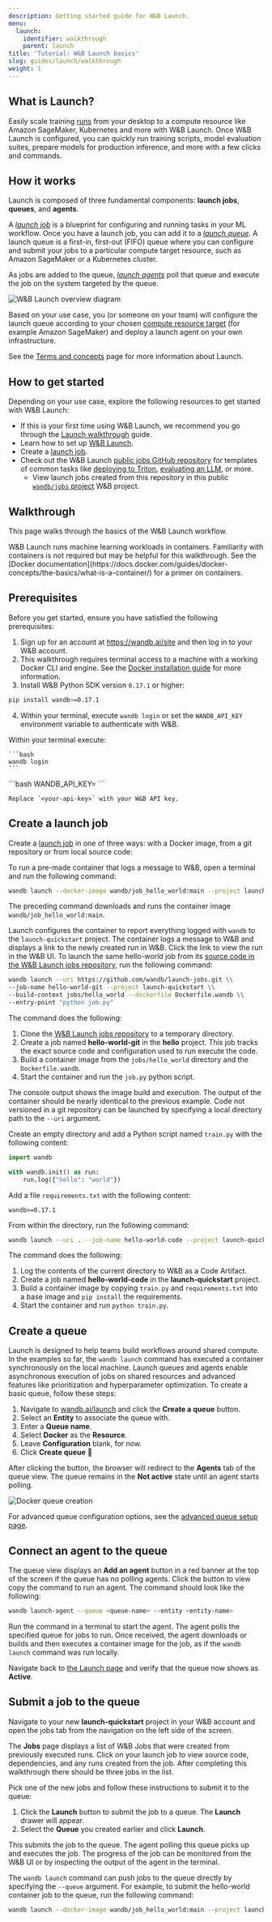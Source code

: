 ```yaml
---
description: Getting started guide for W&B Launch.
menu:
  launch:
    identifier: walkthrough
    parent: launch
title: 'Tutorial: W&B Launch basics'
slug: guides/launch/walkthrough
weight: 1
---
```

## What is Launch? 

<Card title="Try in Colab" href="https://colab.research.google.com/drive/1wX0OSVxZJDHRsZaOaOEDx-lLUrO1hHgP" icon="python"/>

Easily scale training [runs](/guides/runs/) from your desktop to a compute resource like Amazon SageMaker, Kubernetes and more with W&B Launch. Once W&B Launch is configured, you can quickly run training scripts, model evaluation suites, prepare models for production inference, and more with a few clicks and commands. 

## How it works

Launch is composed of three fundamental components: **launch jobs**, **queues**, and **agents**.

A [*launch job*](./launch-terminology.md#launch-job) is a blueprint for configuring and running tasks in your ML workflow. Once you have a launch job, you can add it to a [*launch queue*](./launch-terminology.md#launch-queue). A launch queue is a first-in, first-out (FIFO) queue where you can configure and submit your jobs to a particular compute target resource, such as Amazon SageMaker or a Kubernetes cluster. 

As jobs are added to the queue, [*launch agents*](./launch-terminology.md#launch-agent) poll that queue and execute the job on the system targeted by the queue.

<Frame>
    <img src="/images/launch/launch_overview.png" alt="W&B Launch overview diagram"  />
</Frame>

Based on your use case, you (or someone on your team) will configure the launch queue according to your chosen [compute resource target](./launch-terminology.md#target-resources) (for example Amazon SageMaker) and deploy a launch agent on your own infrastructure. 

See the [Terms and concepts](./launch-terminology) page for more information about Launch.

## How to get started

Depending on your use case, explore the following resources to get started with W&B Launch:

* If this is your first time using W&B Launch, we recommend you go through the [Launch walkthrough](#walkthrough) guide.
* Learn how to set up [W&B Launch](/launch/set-up-launch/).
* Create a [launch job](/guides/launch/launch-terminology/#launch-job).
* Check out the W&B Launch [public jobs GitHub repository](https://github.com/wandb/launch-jobs) for templates of common tasks like [deploying to Triton](https://github.com/wandb/launch-jobs/tree/main/jobs/deploy_to_nvidia_triton), [evaluating an LLM](https://github.com/wandb/launch-jobs/tree/main/jobs/openai_evals), or more.
    * View launch jobs created from this repository in this public [`wandb/jobs` project](https://wandb.ai/wandb/jobs/jobs) W&B project.

## Walkthrough

This page walks through the basics of the W&B Launch workflow.

<Note>
W&B Launch runs machine learning workloads in containers. Familiarity with containers is not required but may be helpful for this walkthrough. See the [Docker documentation](https://docs.docker.com/guides/docker-concepts/the-basics/what-is-a-container/) for a primer on containers.
</Note>

## Prerequisites

Before you get started, ensure you have satisfied the following prerequisites:

1. Sign up for an account at https://wandb.ai/site and then log in to your W&B account. 
2. This walkthrough requires terminal access to a machine with a working Docker CLI and engine. See the [Docker installation guide](https://docs.docker.com/engine/install/) for more information. 
3. Install W&B Python SDK version `0.17.1` or higher:
```bash
pip install wandb>=0.17.1
```
4. Within your terminal, execute `wandb login` or set the `WANDB_API_KEY` environment variable to authenticate with W&B.

<Tabs>
<Tab title="Tab">
Within your terminal execute:
    
    ```bash
    wandb login
    ```
</Tab>
<Tab title="Tab">
```bash
    WANDB_API_KEY=<your-api-key>
    ```

    Replace `<your-api-key>` with your W&B API key.
</Tab>
</Tabs>

## Create a launch job
Create a [launch job](./launch-terminology.md#launch-job) in one of three ways: with a Docker image, from a git repository or from local source code:

<Tabs>
<Tab title="Tab">
To run a pre-made container that logs a message to W&B, open a terminal and run the following command:

```bash
wandb launch --docker-image wandb/job_hello_world:main --project launch-quickstart
```

The preceding command downloads and runs the container image `wandb/job_hello_world:main`. 

Launch configures the container to report everything logged with `wandb` to the `launch-quickstart` project. The container logs a message to W&B and displays a link to the newly created run in W&B. Click the link to view the run in the W&B UI.
</Tab>
<Tab title="Tab">
To launch the same hello-world job from its [source code in the W&B Launch jobs repository](https://github.com/wandb/launch-jobs), run the following command:

```bash
wandb launch --uri https://github.com/wandb/launch-jobs.git \\
--job-name hello-world-git --project launch-quickstart \\ 
--build-context jobs/hello_world --dockerfile Dockerfile.wandb \\ 
--entry-point "python job.py"
```
The command does the following:
1. Clone the [W&B Launch jobs repository](https://github.com/wandb/launch-jobs) to a temporary directory.
2. Create a job named **hello-world-git** in the **hello** project. This job tracks the exact source code and configuration used to run execute the code.
3. Build a container image from the `jobs/hello_world` directory and the `Dockerfile.wandb`.
4. Start the container and run the `job.py` python script.

The console output shows the image build and execution. The output of the container should be nearly identical to the previous example.
</Tab>
<Tab title="Tab">
Code not versioned in a git repository can be launched by specifying a local directory path to the `--uri` argument. 

Create an empty directory and add a Python script named `train.py` with the following content:

```python
import wandb

with wandb.init() as run:
    run.log({"hello": "world"})
```

Add a file `requirements.txt` with the following content:

```text
wandb>=0.17.1
```

From within the directory, run the following command:

```bash
wandb launch --uri . --job-name hello-world-code --project launch-quickstart --entry-point "python train.py"
```

The command does the following:
1. Log the contents of the current directory to W&B as a Code Artifact.
2. Create a job named **hello-world-code** in the **launch-quickstart** project.
3. Build a container image by copying `train.py` and `requirements.txt` into a base image and `pip install` the requirements.
4. Start the container and run `python train.py`.
</Tab>
</Tabs>

## Create a queue

Launch is designed to help teams build workflows around shared compute. In the examples so far, the `wandb launch` command has executed a container synchronously on the local machine. Launch queues and agents enable asynchronous execution of jobs on shared resources and advanced features like prioritization and hyperparameter optimization. To create a basic queue, follow these steps:

1. Navigate to [wandb.ai/launch](https://wandb.ai/launch) and click the **Create a queue** button.
2. Select an **Entity** to associate the queue with. 
3. Enter a **Queue name**.
4. Select **Docker** as the **Resource**.
5. Leave **Configuration** blank, for now.
6. Click **Create queue** :rocket:

After clicking the button, the browser will redirect to the **Agents** tab of the queue view. The queue remains in the **Not active** state until an agent starts polling.

<Frame>
    <img src="/images/launch/create_docker_queue.gif" alt="Docker queue creation"  />
</Frame>

For advanced queue configuration options, see the [advanced queue setup page](/guides/launch/setup-queue-advanced/).

## Connect an agent to the queue

The queue view displays an **Add an agent** button in a red banner at the top of the screen if the queue has no polling agents. Click the button to view copy the command to run an agent. The command should look like the following:

```bash
wandb launch-agent --queue <queue-name> --entity <entity-name>
```

Run the command in a terminal to start the agent. The agent polls the specified queue for jobs to run. Once received, the agent downloads or builds and then executes a container image for the job, as if the `wandb launch` command was run locally.

Navigate back to [the Launch page](https://wandb.ai/launch) and verify that the queue now shows as **Active**.

## Submit a job to the queue

Navigate to your new **launch-quickstart** project in your W&B account and open the jobs tab from the navigation on the left side of the screen.

The **Jobs** page displays a list of W&B Jobs that were created from previously executed runs. Click on your launch job to view source code, dependencies, and any runs created from the job. After completing this walkthrough there should be three jobs in the list.


Pick one of the new jobs and follow these instructions to submit it to the queue:

1. Click the **Launch** button to submit the job to a queue. The **Launch** drawer will appear. 
2. Select the **Queue** you created earlier and click **Launch**. 

This submits the job to the queue. The agent polling this queue picks up and executes the job. The progress of the job can be monitored from the W&B UI or by inspecting the output of the agent in the terminal.

The `wandb launch` command can push jobs to the queue directly by specifying the `--queue` argument. For example, to submit the hello-world container job to the queue, run the following command:

```bash
wandb launch --docker-image wandb/job_hello_world:main --project launch-quickstart --queue <queue-name>
```